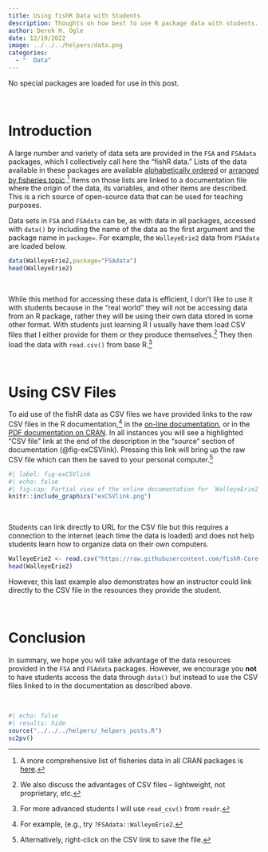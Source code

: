 ```yaml
---
title: Using fishR Data with Students
description: Thoughts on how best to use R package data with students.
author: Derek H. Ogle
date: 12/19/2022
image: ../../../helpers/data.png
categories:
  - "  Data"
---
```


:::{.callout-note}
No special packages are loaded for use in this post.
:::

&nbsp;

# Introduction
A large number and variety of data sets are provided in the `FSA` and `FSAdata` packages, which I collectively call here the "fishR data." Lists of the data available in these packages are available [alphabetically ordered](../../../pages/data_fishR_alpha.html) or [arranged by fisheries topic](../../../pages/data_fishR_byTopic.html).^[A more comprehensive list of fisheries data in all CRAN packages is [here](../../../pages/data_Comp_byPackage.html).] Items on those lists are linked to a documentation file where the origin of the data, its variables, and other items are described. This is a rich source of open-source data that can be used for teaching purposes.

Data sets in `FSA` and `FSAdata` can be, as with data in all packages, accessed with `data()` by including the name of the data as the first argument and the package name in `package=`. For example, the `WalleyeErie2` data from `FSAdata` are loaded below.

```r
data(WalleyeErie2,package="FSAdata")
head(WalleyeErie2)
```

&nbsp;

While this method for accessing these data is efficient, I don't like to use it with students because in the "real world" they will not be accessing data from an R package, rather they will be using their own data stored in some other format. With students just learning R I usually have them load CSV files that I either provide for them or they produce themselves.^[We also discuss the advantages of CSV files -- lightweight, not proprietary, etc.] They then load the data with `read.csv()` from base R.^[For more advanced students I will use `read_csv()` from `readr`.]

&nbsp;

# Using CSV Files
To aid use of the fishR data as CSV files we have provided links to the raw CSV files in the R documentation,^[For example,  (e.g., try `?FSAdata::WalleyeErie2`.] in the [on-line documentation](https://fishr-core-team.github.io/FSAdata/reference/WalleyeErie2.html), or in the [PDF documentation on CRAN](https://cran.r-project.org/web/packages/FSAdata/FSAdata.pdf). In all instances you will see a highlighted "CSV file" link at the end of the description in the "source" section of documentation (@fig-exCSVlink). Pressing this link will bring up the raw CSV file which can then be saved to your personal computer.^[Alternatively, right-click on the CSV link to save the file.]

```r
#| label: fig-exCSVlink
#| echo: false
#| fig-cap: Partial view of the online documentation for `WalleyeErie2` data set in `FSAdata` showing the "CSV file" link.
knitr::include_graphics("exCSVlink.png")
```

&nbsp;

Students can link directly to URL for the CSV file but this requires a connection to the internet (each time the data is loaded) and does not help students learn how to organize data on their own computers.

```r
WalleyeErie2 <- read.csv("https://raw.githubusercontent.com/fishR-Core-Team/FSAdata/main/data-raw/WalleyeErie2.csv")
head(WalleyeErie2)
```

However, this last example also demonstrates how an instructor could link directly to the CSV file in the resources they provide the student.

&nbsp;

# Conclusion
In summary, we hope you will take advantage of the data resources provided in the `FSA` and `FSAdata` packages. However, we encourage you **not** to have students access the data through `data()` but instead to use the CSV files linked to in the documentation as described above.

&nbsp;

```r
#| echo: false
#| results: hide
source("../../../helpers/_helpers_posts.R")
sc2pv()
```
